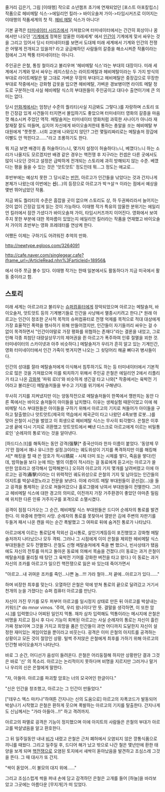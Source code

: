 줄거리 김은기, 그림 [이태행] 작으로 소년챔프 초기에 연재되었던 [포스트 아포칼립스] 작품으로 헤비메탈 식스->에일리언 킬러-> 바이오솔져 가이->타임시커즈로 이어지는 이태행의 작품세계의 첫 작. [[헤비 메탈]] 식스가 아니다!

기본 골격은 [[터미네이터 시리즈]]에서 가져왔으며 터미네이터에서는 간간히 회상이나 꿈에서만 나오던 '[[기계]]에게 정복된 암울한 미래세계' 에서 [[인간]]이 기계에게 맞서 싸우는 것을 그리고 있어서 당시 터미네이터를 보면서 도대체 미래 세계에서 기계와 인간의 전쟁은 어떻게 전개되고 있을까? 라고 궁금해하던 사람들의 갈증을 해소시켜준 작품이라는 점에서 그저 짝퉁 터미네이터는 아니다.

주인공은 은철, 통칭 철이라고 불리우며 '헤비메탈 식스'라는 부대의 대장이다. 미래 세계에서 기계와 맞서 싸우는 레지스탕스는 라이트메탈과 헤비메탈이라는 두 가지 방식의 부대로 라이트메탈은 말 그대로 가벼운 무장의 부대이고 헤비메탈은 중장갑으로 무장한 부대로 작중에서는 강화형 갑옷을 입으면 헤비메탈, 가벼운 경보병이면 라이트 메탈 정도로 구분하는데 사실 헤비메탈 식스의 부대원들이 주인공이고 대다수 출연이기에 큰 의미는 없다.

당시 [[만화]]계에서는 엄청난 수준의 퀄리티(사실 지금봐도 그렇다.)를 자랑하며 스토리 또한 긴장감 있게 사건들이 터지면서 몰입하기도 좋았으며 터미네이터 영화의 갈증을 마음껏 해소시켜 주었던 역작. 메탈솔저는 터미네이터 영화처럼 과묵한 사나이가 아니라 재잘재잘 잘도 떠들며, 심지어 자신에게 바이오솔저한테 통하는 총알을 쏘는 헤비메탈 부대원에게 "쯧쯧쯧...너희 교본에 나와있지 않던? 그런 몇밀리짜리로는 메탈솔저 장갑에 이빨도 안 먹힌다고......"라고 조롱하기도 한다. 

뭐 지금 보면 배경이 좀 허술하다느니, 몇가지 설정이 허술하다느니, 베꼈다느니 하는 소리가 나올지도 모르겠지만 배경 같은 경우는 핵전쟁 후 지구라는 컨셉은 다른 곳에서도 많이 나오던 것이고 설정은 급박하게 전개되는 스토리에 과히 방해되지 않는 수준. 베꼈다는 평을 들을 수 있는 것은 '앗트앗트' 정도인데 뭐...그 정도는 애교로...

후반부에는 예상치 못한 그 당시로는 [[반전]], 아르고가 인간들을 낚았다는 것과 간지나게 본체가 나왔는데 이번에는 '''신'''(...)의 등장으로 아르고가 박ㅋ살ㅋ 이라는 점에서 예상을 몇번 뛰어넘었던 작품.

지금 봐도 퀄리티의 수준은 흠잡을 곳이 없으며 스토리도 상, 하 두권짜리라서 늘어지는 것이 없이 긴장감 있게 읽는 것이 가능하다. 이태행 작가 특유의 암울한 분위기는 에일리언 킬러에서 잠깐 가셨다가 바이오솔져 가이, 타임시커즈까지 이어진다. 영화에서 보여주지 못한 부분에 대한 목마름이 있었는지 에일리언 킬러라는 작품을 연재했고 바이오솔저 가이의 초반부는 영화 프레데터를 연상케 한다.

어쨌든 이제는 구하기도 어려워진 추억의 만화.

http://newtype.egloos.com/3264091 

http://cafe.naver.com/singlegear.cafe?iframe_url=/ArticleRead.nhn%3Farticleid=18956&

에서 아주 쪼금 볼수 있다. 이태행 작가는 한때 일본에서도 활동하다가 지금 미국에서 활동 중이라고 함.
== 스토리 ==

미래 세계는 아르고라고 불리우는 [[슈퍼컴퓨터]]에게 장악되었으며 아르고는 메탈솔저, 바이오솔저, 앗트앗트 등의 기계병기들로 인간을 사냥해서 멸종시키려고 한다.[* 원래 아르고는 인간이 창조한 군사적 목적의 슈퍼컴퓨터로 전쟁 억제를 목적으로 적대 대상에게 가장 효율적인 폭력을 행사하기 위해 만들어졌지만, 인간들이 자기들끼리 싸우는 걸 수없이 목격하면서 "인간이야말로 가장 평화를 위협하는 존재다"라는 결론을 내었고, 그로 인해 각종 최첨단 대량살상무기의 제어권을 쥔 아르고가 폭주하여 인류 절멸을 꾀한 것. 터미네이터의 스카이넷과 아주 비슷하다.] 메탈솔저가 우리가 흔히 알고 있는 기계인간, 영화 터미네이터에서 인간 가죽이 벗겨지면 나오는 그 쇳덩어리 해골 뼈다귀 병사들이다.

인간의 성대를 잘라 메탈솔저에게 이식해서 침투하기도 하는 등 터미네이터에서 기본적으로 많은 것을 가져왔으며 이를 퇴치하기 위해서 주인공 은철은 에일리언 2에서 리플리가 타고 나온 [[강화복]] '파워 로더'와 비슷하게 생긴걸 타고 나와[* 작중에서는 육박전 기어라고 불리운다] 메탈솔저들을 부수고 기지를 위기에서 구해낸다.

무사히 기지를 지켜냈지만 이는 양동작전으로 메탈솔저들이 한쪽에서 깽판치는 동안 다른 쪽에서는 바이오 솔저들이 아이들을 납치했다. 이유는 생체실험 때문이었고 이에 헤비메탈 식스 부대원들은 아이들을 구하기 위해서 아르고의 기지로 쳐들어가 아이들을 구하고 탈출했으나 앗트앗트(제국의 역습에서 제국군이 타고 나왔던 4족보행 로봇...)를 맞아 은철이 시간을 벌었고 이 희생으로 헤비메탈 식스는 무사히 퇴각했다. 은철은 이후 고생 끝에 다시 기지로 귀환했고 앗트앗트에서 빼낸 디스크로 아르고에게 이르는 비밀통로인 '순례자의 통로'라는 것을 알아낸다.

[하드디스크]를 해독하는 동안 강격(强擊[* 중국산이라 한자 이름이 붙었다. '동양제 무기'란 점에서 꽤나 유니크한 설정.])이라는 궤도위성이 기지를 폭격하지만 이를 해킹해서[* 해킹을 할 때 쓴 암호가 적시(積屍 - 시체 더미 또는 시체를 쌓다, 죽음을 쌓다)인데, 밤하늘을 보다 눈에 띄는 별의 이름이 적시라는 걸 동료에게 듣고서는 아르고가 쓸 만한 암호라고 생각해서 입력해본다.] 오히려 아르고의 기지 몇개를 날려버렸고 이에 아르고는 굉격(轟擊)이라는 더 위력적인 궤도위성으로 은철의 기지 및 남아있는 인간들의 아지트를 박살내겠노라고 전문을 보낸다. 이에 라이트 메탈 부대원들이 광선검(...)을 들고 굉격을 통제하는 곳으로 쳐들어갔으나 홀로그램에 낚여서 부대원들이 전멸한다. 그리고 헤비메탈 식스에 대한 경고의 의미로, 이전까지 가장 거주환경이 좋았던 아마존 밀림에 위치한 다른 인류 거주지구를 포격으로 소멸시켰다.

굉격이 점점 다가오는 그 순간, 헤비메탈 식스 부대원들은 드디어 순례자의 통로를 발견한다. 이 와중에 한명이 사망. 순례자의 통로를 못찾아서 열받은 김에 주변의 자판기를 두들겨 패서 나온 캔을 따는 순간 폭발했고 그 여파로 뒤에 숨겨진 통로가 나타났다. 

아르고에게 이르는 통로답게 적외선 감시통로, 살인기계등등이 포진했었고 강화형 메탈솔저까지 나타났으나 모두 격퇴. 그러나 그 시점에게 이미 은철을 제외한 헤비메탈 식스 부대원들은 모두 전멸했다. 은철도 신형 메탈솔저에게 죽을 뻔 했으나, 빈사상태가 됐음에도 자신의 전투를 마치고 돌아온 동료에 의해서 목숨을 건졌다.(이 동료는 과거 은철이 메탈솔저를 물리칠 때 탔던 그 육박전 기어를 강화한 버전을 타고 왔다.) 이 동료는 과거 자신의 조카를 아르고가 일으킨 핵전쟁으로 잃은 바 있는데 죽어가면서

"아르고...내 귀여운 조카를 죽인...나쁜 놈...!!! 가라 철아...저 끝에...아르고가 있다......"

하며 비장한 최후를 맞는다. 오열하던 은철은 악에 받쳐 통로의 끝으로 달려갔고 거기서 천개의 눈을 가졌다는 슈퍼 컴퓨터 아르고를 만난다. 

자신이 가진 무기를 모두 퍼부어 아르고를 일시정지 상태로 만든 뒤 아르고를 박살내는 키워드[* do mnor vimos. '주여, 우리 왔나이다'란 뜻. 결말을 생각하면, 이 또한 암시.]를 입력했으나 어찌된 일인지 먹통. 재차 삼차 입력해도 먹통이라는 메시지에 은철은 비명을 지르고 잠시 후 다시 기능이 회복된 아르고는 사실 순례자의 통로는 자신이 흘린 가짜 정보이며 그것을 가지고 희망을 품은 인간들이 과연 어디까지 도달한지 자신이 설정한 재미있는 게임이었을 뿐이라고 비웃는다. 굉격은 이미 은철의 아지트를 공격하는 상황이고 모든 것이 절망인 상황. 털썩 주저앉은 은철에게 최후를 가하기 위해 아르고의 인간형 바이오솔저가 나타난다.

바로 그 순간, 어디선가 음성이 들려온다. 은철은 어리둥절해 하지만 상황판단 결과 그것은 바로 '신' 의 목소리. 아르고는 논리적이지 못하다며 비명을 지르지만 그러거나 말거나 우리의 신은 은철에게 말한다.

"자, 아들아. 아르고를 파괴할 암호는 너의 모국어인 한글이다."

"신은 인간을 창조했고, 아르고는 그 인간이 만들었다." 
 
["데우스 엑스 마키나"하여튼 간지나는 신의 도움으로] 아르고의 자폭코드가 발동되어 박살나기 시작했고 은철은 환하게 웃으며 폭발하는 아르고의 기지를 탈출한다. 간지나게도 신님께서는 "가라 아들아...!!" 하고 격려까지.

아르고의 파멸로 굉격은 기능이 정지했으며 이에 아지트의 사람들은 은철의 부대가 아르고를 박살냈음을 알고 환호한다.

그 뒤 일주일동안 내내 [[비]]가 내렸고 은철은 근처 폐허에서 오염되지 않은 깡통식품으로 끼니를 때웠다. 그리고 일주일 후, 드디어 해가 났고 밖으로 나간 철은 몇년만에 환한 태양을 보게 되며 [[핵전쟁]]으로 오염된 토지에서 새싹이 돋아났음을 발견하고 조심스레 그것을 뜬다. 그 때 대사가 또 간지.

"싹이 돋았어...이 불모의 대지 위에......"

그리고 조심스럽게 싹을 퍼내 손에 담고 감격하던 은철은 고개를 들어 [하늘]을 바라보았고 그곳에는 아름다운 [무지개]가 떠 있었다.
